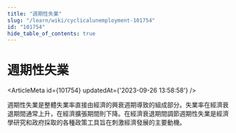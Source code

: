 ```yaml
---
title: "週期性失業"
slug: "/learn/wiki/cyclicalunemployment-101754"
id: "101754"
hide_table_of_contents: true
---
```



# 週期性失業

<ArticleMeta id={101754} updatedAt={'2023-09-26 13:58:58'} />
<div className='border-solid border-b border-t-0 my-4 border-[var(--ifm-color-gray-300)]' />

週期性失業是整體失業率直接由經濟的興衰週期導致的組成部分。失業率在經濟衰退期間通常上升，在經濟擴張期間則下降。在經濟衰退期間調節週期性失業是經濟學研究和政府採取的各種政策工具旨在刺激經濟發展的主要動機。
